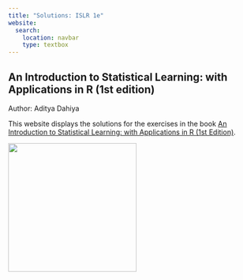```yaml
---
title: "Solutions: ISLR 1e"
website:
  search: 
    location: navbar
    type: textbox
---
```


## An Introduction to Statistical Learning: with Applications in R (1st edition)

Author: Aditya Dahiya

This website displays the solutions for the exercises in the book [An Introduction to Statistical Learning: with Applications in R (1st Edition)](https://www.statlearning.com/resources-first-edition "An Introduction to Statistical Learning: with Applications in R (1st Edition)").

![](docs/cover-image.jpg){width="260"}
